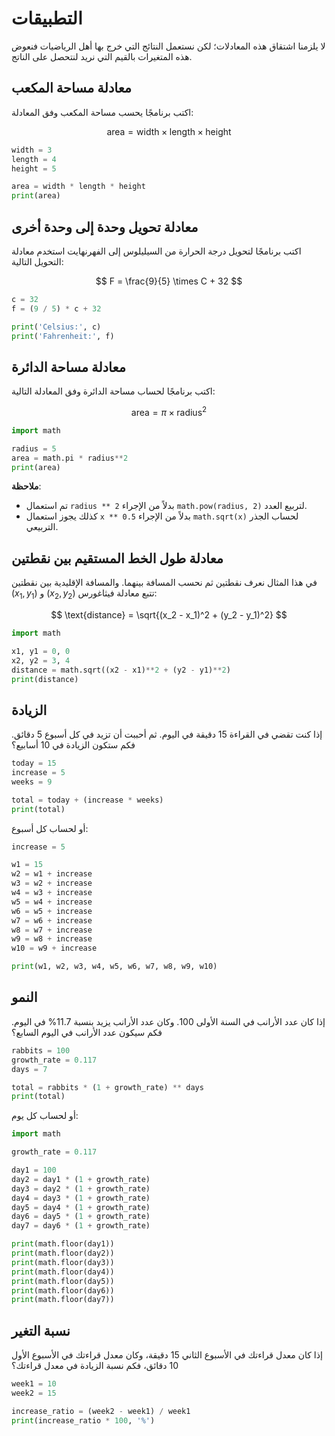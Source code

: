 # التطبيقات {.unnumbered}

لا يلزمنا اشتقاق هذه المعادلات؛ لكن نستعمل النتائج التي خرج بها أهل الرياضيات فنعوض هذه المتغيرات بالقيم التي نريد لنتحصل على الناتج.

## معادلة مساحة المكعب

اكتب برنامجًا يحسب مساحة المكعب وفق المعادلة:

$$
\text{area} = \text{width} \times \text{length} \times \text{height}
$$

```python
width = 3
length = 4
height = 5

area = width * length * height
print(area)
```

## معادلة تحويل وحدة إلى وحدة أخرى

اكتب برنامجًا لتحويل درجة الحرارة من السيليلوس إلى الفهرنهايت استخدم معادلة التحويل التالية:

$$
F = \frac{9}{5} \times C + 32
$$

```python
c = 32
f = (9 / 5) * c + 32

print('Celsius:', c)
print('Fahrenheit:', f)
```


## معادلة مساحة الدائرة

اكتب برنامجًا لحساب مساحة الدائرة وفق المعادلة التالية:

$$
\text{area} = \pi \times \text{radius}^2
$$

```python
import math

radius = 5
area = math.pi * radius**2
print(area)
```

**ملاحظة**:

- تم استعمال `radius ** 2` بدلاً من الإجراء `math.pow(radius, 2)` لتربيع العدد.
- كذلك يجوز استعمال `x ** 0.5` بدلاً من الإجراء `math.sqrt(x)` لحساب الجذر التربيعي.

## معادلة طول الخط المستقيم بين نقطتين

في هذا المثال نعرف نقطتين ثم نحسب المسافة بينهما. والمسافة الإقليدية بين نقطتين $(x_1, y_1)$ و $(x_2, y_2)$ تتبع معادلة فيثاغورس:

$$
\text{distance} = \sqrt{(x_2 - x_1)^2 + (y_2 - y_1)^2}
$$

```python
import math

x1, y1 = 0, 0
x2, y2 = 3, 4
distance = math.sqrt((x2 - x1)**2 + (y2 - y1)**2)
print(distance)
```

## الزيادة

إذا كنت تقضي في القراءة 15 دقيقة في اليوم.
ثم أحببت أن تزيد في كل أسبوع 5 دقائق.
فكم ستكون الزيادة في 10 أسابيع؟

```python
today = 15
increase = 5
weeks = 9

total = today + (increase * weeks)
print(total)
```

أو لحساب كل أسبوع:

```python
increase = 5

w1 = 15
w2 = w1 + increase
w3 = w2 + increase
w4 = w3 + increase
w5 = w4 + increase
w6 = w5 + increase
w7 = w6 + increase
w8 = w7 + increase
w9 = w8 + increase
w10 = w9 + increase

print(w1, w2, w3, w4, w5, w6, w7, w8, w9, w10)
```

## النمو

إذا كان عدد الأرانب في السنة الأولى 100.
وكان عدد الأرانب يزيد بنسبة 11.7% في اليوم.
فكم سيكون عدد الأرانب في اليوم السابع؟

```python
rabbits = 100
growth_rate = 0.117
days = 7

total = rabbits * (1 + growth_rate) ** days
print(total)
```

أو لحساب كل يوم:

```python
import math

growth_rate = 0.117

day1 = 100
day2 = day1 * (1 + growth_rate)
day3 = day2 * (1 + growth_rate)
day4 = day3 * (1 + growth_rate)
day5 = day4 * (1 + growth_rate)
day6 = day5 * (1 + growth_rate)
day7 = day6 * (1 + growth_rate)

print(math.floor(day1))
print(math.floor(day2))
print(math.floor(day3))
print(math.floor(day4))
print(math.floor(day5))
print(math.floor(day6))
print(math.floor(day7))
```

## نسبة التغير

إذا كان معدل قراءتك في الأسبوع الثاني 15 دقيقة، وكان معدل قراءتك في الأسبوع الأول 10 دقائق، فكم نسبة الزيادة في معدل قراءتك؟

```python
week1 = 10
week2 = 15

increase_ratio = (week2 - week1) / week1
print(increase_ratio * 100, '%')
```